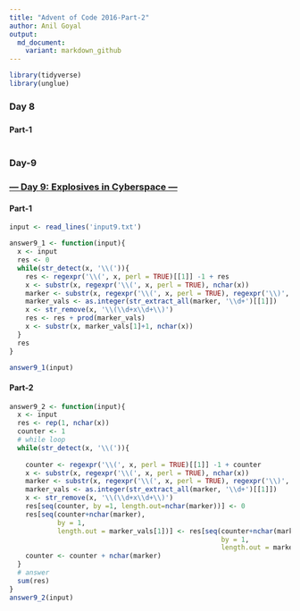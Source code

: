 ```yaml
---
title: "Advent of Code 2016-Part-2"
author: Anil Goyal
output:
  md_document:
    variant: markdown_github
---
```


```r
library(tidyverse)
library(unglue)
```

### Day 8
### [](https://adventofcode.com/2016/day/8)

#### Part-1
```r

```

### Day-9
### [--- Day 9: Explosives in Cyberspace ---](https://adventofcode.com/2016/day/9)

#### Part-1
```r
input <- read_lines('input9.txt')

answer9_1 <- function(input){
  x <- input
  res <- 0
  while(str_detect(x, '\\(')){
    res <- regexpr('\\(', x, perl = TRUE)[[1]] -1 + res
    x <- substr(x, regexpr('\\(', x, perl = TRUE), nchar(x))
    marker <- substr(x, regexpr('\\(', x, perl = TRUE), regexpr('\\)', x, perl = TRUE))
    marker_vals <- as.integer(str_extract_all(marker, '\\d+')[[1]])
    x <- str_remove(x, '\\(\\d+x\\d+\\)')
    res <- res + prod(marker_vals)
    x <- substr(x, marker_vals[1]+1, nchar(x))
  }
  res
}

answer9_1(input)
```

#### Part-2
```r
answer9_2 <- function(input){
  x <- input
  res <- rep(1, nchar(x))
  counter <- 1
  # while loop
  while(str_detect(x, '\\(')){
    
    counter <- regexpr('\\(', x, perl = TRUE)[[1]] -1 + counter
    x <- substr(x, regexpr('\\(', x, perl = TRUE), nchar(x))
    marker <- substr(x, regexpr('\\(', x, perl = TRUE), regexpr('\\)', x, perl = TRUE))
    marker_vals <- as.integer(str_extract_all(marker, '\\d+')[[1]])
    x <- str_remove(x, '\\(\\d+x\\d+\\)')
    res[seq(counter, by =1, length.out=nchar(marker))] <- 0
    res[seq(counter+nchar(marker), 
            by = 1, 
            length.out = marker_vals[1])] <- res[seq(counter+nchar(marker), 
                                                     by = 1, 
                                                     length.out = marker_vals[1])] * marker_vals[2]
    counter <- counter + nchar(marker)
  }
  # answer
  sum(res)
}
answer9_2(input)
```

